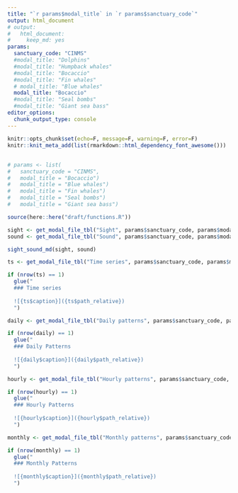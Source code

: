 ```yaml
---
title: "`r params$modal_title` in `r params$sanctuary_code`"
output: html_document
# output:
#   html_document:
#     keep_md: yes
params:
  sanctuary_code: "CINMS"
  #modal_title: "Dolphins"
  #modal_title: "Humpback whales"
  #modal_title: "Bocaccio"
  #modal_title: "Fin whales"
  # modal_title: "Blue whales"
  modal_title: "Bocaccio"
  #modal_title: "Seal bombs"
  #modal_title: "Giant sea bass"
editor_options: 
  chunk_output_type: console
---
```

```r
knitr::opts_chunk$set(echo=F, message=F, warning=F, error=F)
knitr::knit_meta_add(list(rmarkdown::html_dependency_font_awesome()))
```

## {.tabset}

```r
# params <- list(
#   sanctuary_code = "CINMS",
#   modal_title = "Bocaccio")
#   modal_title = "Blue whales")
#   modal_title = "Fin whales")
#   modal_title = "Seal bombs")
#   modal_title = "Giant sea bass")

source(here::here("draft/functions.R"))

sight <- get_modal_file_tbl("Sight", params$sanctuary_code, params$modal_title)
sound <- get_modal_file_tbl("Sound", params$sanctuary_code, params$modal_title)

sight_sound_md(sight, sound)
```

```r
ts <- get_modal_file_tbl("Time series", params$sanctuary_code, params$modal_title)

if (nrow(ts) == 1)
  glue("
  ### Time series
  
  ![{ts$caption}]({ts$path_relative})
  ")
```

```r
daily <- get_modal_file_tbl("Daily patterns", params$sanctuary_code, params$modal_title)

if (nrow(daily) == 1)
  glue("
  ### Daily Patterns 
  
  ![{daily$caption}]({daily$path_relative})
  ")
```

```r
hourly <- get_modal_file_tbl("Hourly patterns", params$sanctuary_code, params$modal_title)

if (nrow(hourly) == 1)
  glue("
  ### Hourly Patterns 
  
  ![{hourly$caption}]({hourly$path_relative})
  ")
```

```r
monthly <- get_modal_file_tbl("Monthly patterns", params$sanctuary_code, params$modal_title)

if (nrow(monthly) == 1)
  glue("
  ### Monthly Patterns 
  
  ![{monthly$caption}]({monthly$path_relative})
  ")
```
